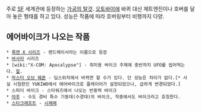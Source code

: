 주로 [[SF]] 세계관에 등장하는 [[가공의 탈것]]. [[오토바이]]에 바퀴 대신 제트엔진이나 호버를 달아 놓은 형태를 하고 있다. 
성능은 작품에 따라 호버링부터 비행까지 다양.

== 에어바이크가 나오는 작품 ==
 * [[록맨 X 시리즈]] - 랜드체이서라는 이름으로 등장
 * [[바사라]] 시리즈
 * [wiki:"X-COM: Apocalypse"] - 취미용 바이크 주제에 중반까지 UFO를 씹어먹는다. [[헐]].
 * [[마스터 오브 웨폰]] - 딥스위치에서 바뀌면 할 수가 있다. 단 성능은 차이가 없다.[* 사실 시험판인 YUKIWO에서 에어바이크로 플레이어가 설정되었으나, 급하게 변경되었다.]
 * 스피더 바이크 - 스타워즈에서 나오는 반중력 바이크
 * [[야후]] - 수도 경비 특수 기동대(수경대)의 바이크, 작중에서도 바이크라고 호칭한다.
 * [[스타크래프트]] - [[시체매]]
